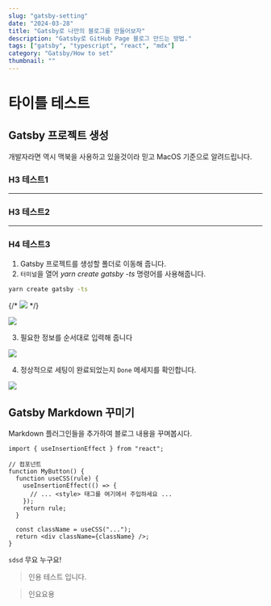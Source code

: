 ```yaml
---
slug: "gatsby-setting"
date: "2024-03-28"
title: "Gatsby로 나만의 블로그를 만들어보자"
description: "Gatsby로 GitHub Page 블로그 만드는 방법."
tags: ["gatsby", "typescript", "react", "mdx"]
category: "Gatsby/How to set"
thumbnail: ""
---
```



# 타이틀 테스트

## Gatsby 프로젝트 생성

개발자라면 역시 맥북을 사용하고 있을것이라 믿고 MacOS 기준으로 알려드립니다.

### H3 테스트1

---

### H3 테스트2

---

### H4 테스트3

1. Gatsby 프로젝트를 생성할 폴더로 이동해 줍니다.
2. `터미널`을 열어 _yarn create gatsby -ts_ 명령어를 사용해줍니다.

```bash
yarn create gatsby -ts
```

{/* <img src={GATSBY_SETTING_01} /> */}

![](./images/gatsby-setting-01.png)

3. 필요한 정보를 순서대로 입력해 줍니다

![](./images/gatsby-setting-02.png)

4. 정상적으로 세팅이 완료되었는지 `Done` 메세지를 확인합니다.

![](./images/gatsby-setting-03.png)

## Gatsby Markdown 꾸미기

Markdown 플러그인들을 추가하여 블로그 내용을 꾸며봅시다.

```tsx
import { useInsertionEffect } from "react";

// 컴포넌트
function MyButton() {
  function useCSS(rule) {
    useInsertionEffect(() => {
      // ... <style> 태그를 여기에서 주입하세요 ...
    });
    return rule;
  }

  const className = useCSS("...");
  return <div className={className} />;
}
```

<Tip title="타이틀 입니다">`sdsd` 무요 누구요!</Tip>

<Gist id="5c803d1d0c7039ef1ade67a0fdc80ed6" file="main.go"></Gist>

> 인용 테스트 입니다.

> 인요요용
